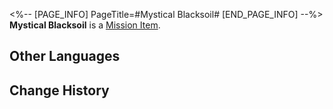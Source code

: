 <%-- [PAGE_INFO]
PageTitle=#Mystical Blacksoil#
[END_PAGE_INFO] --%>
{{Item Infobox
|id          = 140545
|image       = Item Mystical Blacksoil.png{{subst:void|<!--$UPLOAD:<<SpriteOutput/ItemFigures/408001.png>-<Item Mystical Blacksoil.png>-<Item Icons>>-->}}
|type        = Mission Item
|invCategory = Missions
|rarity      = 3
|effect      = 
|description = An essential sacrificial item for a mysterious ritual. It's somewhat clotted.
}}
'''Mystical Blacksoil''' is a [[Mission Item]].

==Other Languages==
{{Other Languages
|en   = Mystical Blacksoil
|zhs  = 神秘的黑土
|zht  = 神秘的黑土
|ja   = 神秘的な黒土
|ko   = 신비로운 흑토
|es   = Tierra negra mística
|fr   = Terre noire mystique
|ru   = Таинственный чернозём
|th   = ดินดำแห่งความลึกลับ
|vi   = Đất Đen Thần Bí
|de   = Mystischer Schwarzlehm
|id   = Tanah Hitam Misterius
|pt   = Solo Negro Místico
}}

==Change History==
{{Change History|3.0}}